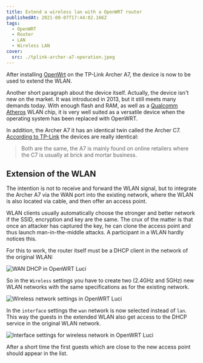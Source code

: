 ```yaml
---
title: Extend a wireless lan with a OpenWRT router
publishedAt: 2021-08-07T17:44:02.166Z
tags:
  - OpenWRT
  - Router
  - LAN
  - Wireless LAN
cover:
  src: ./tplink-archer-a7-operation.jpeg
---
```


After installing [OpenWrt](https://openwrt.org/) on the TP-Link Archer A7, the device is now to be used to extend the WLAN.

Another short paragraph about the device itself. Actually, the device isn't new on the market. It was introduced in 2013, but it still meets many demands today. With enough flash and RAM, as well as a [Qualcomm Atheros](https://en.wikipedia.org/wiki/Qualcomm_Atheros) WLAN chip, it is very well suited as a versatile device when the operating system has been replaced with OpenWRT.

In addition, the Archer A7 it has an identical twin called the Archer C7. [According to TP-Link](https://community.tp-link.com/us/home/forum/topic/216136) the devices are really identical:

> Both are the same, the A7 is mainly found on online retailers where the C7 is usually at brick and mortar business.

## Extension of the WLAN

The intention is not to receive and forward the WLAN signal, but to integrate the Archer A7 via the WAN port into the existing network, where the WLAN is also located via cable, and then offer an access point.

WLAN clients usually automatically choose the stronger and better network if the SSID, encryption and key are the same. The crux of the matter is that once an attacker has captured the key, he can clone the access point and thus launch man-in-the-middle attacks. A participant in a WLAN hardly notices this.

For this to work, the router itself must be a DHCP client in the network of the original WLAN:

![WAN DHCP in OpenWRT Luci](openwrt-luci-network-interfaces.png)

So in the `Wireless` settings you have to create two (2.4GHz and 5GHz) new WLAN networks with the same specifications as for the existing network.

![Wireless network settings in OpenWRT Luci](openwrt-luci-network-wireless.png)

In the `interface` settings the `wan` network is now selected instead of `lan`. This way the guests in the extended WLAN also get access to the DHCP service in the original WLAN network.

![Interface settings for wireless network in OpenWRT Luci](openwrt-luci-network-wireless-interface.png)

After a short time the first guests which are close to the new access point should appear in the list.
